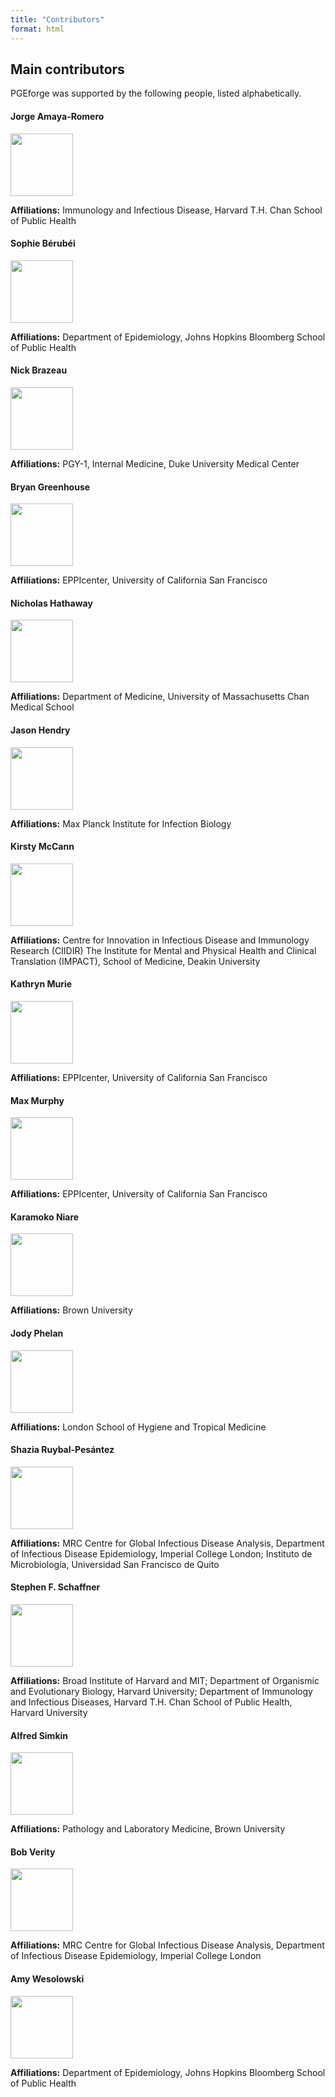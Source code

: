 ```yaml
---
title: "Contributors"
format: html
---
```


## Main contributors

PGEforge was supported by the following people, listed alphabetically. 

#### Jorge Amaya-Romero

![](img/people/jorge.jpeg){fig-align="left" width="100px"}

**Affiliations:** Immunology and Infectious Disease, Harvard T.H. Chan School of Public Health

#### Sophie Bérubéi

![](img/people/SophieB.jpeg){fig-align="left" width="100px"}

**Affiliations:** Department of Epidemiology, Johns Hopkins Bloomberg School of Public Health

#### Nick Brazeau

![](img/people/Brazeau_NF.jpg){fig-align="left" width="100px"}

**Affiliations:** PGY-1, Internal Medicine, Duke University Medical Center

#### Bryan Greenhouse

![](img/people/UCSF_20170322_B_Greenhouse_426.jpeg){fig-align="left" width="100px"}

**Affiliations:** EPPIcenter, University of California San Francisco

#### Nicholas Hathaway

![](img/people/hathaway_nicholas_headshot.jpg){fig-align="left" width="100px"}

**Affiliations:** Department of Medicine, University of Massachusetts Chan Medical School

#### Jason Hendry

![](img/people/jason.jpeg){fig-align="left" width="100px"}

**Affiliations:** Max Planck Institute for Infection Biology

#### Kirsty McCann

![](img/people/KirstyMcCann.jpg){fig-align="left" width="100px"}

**Affiliations:** Centre for Innovation in Infectious Disease and Immunology Research (CIIDIR)
The Institute for Mental and Physical Health and Clinical Translation (IMPACT), School of Medicine, Deakin University

#### Kathryn Murie

![](img/people/kathryn.jpeg){fig-align="left" width="100px"}

**Affiliations:** EPPIcenter, University of California San Francisco

#### Max Murphy

![](img/people/max.jpeg){fig-align="left" width="100px"}

**Affiliations:** EPPIcenter, University of California San Francisco

#### Karamoko Niare

![](img/people/Karamoko_Photo.jpeg){fig-align="left" width="100px"}

**Affiliations:** Brown University

#### Jody Phelan

![](img/people/jody.jpeg){fig-align="left" width="100px"}

**Affiliations:** London School of Hygiene and Tropical Medicine

#### Shazia Ruybal-Pesántez

![](img/people/shazia.jpg){fig-align="left" width="100px"}

**Affiliations:** MRC Centre for Global Infectious Disease Analysis, Department of Infectious Disease Epidemiology, Imperial College London; Instituto de Microbiología, Universidad San Francisco de Quito

#### Stephen F. Schaffner

![](img/people/steve_schaffner.jpg){fig-align="left" width="100px"}

**Affiliations:** Broad Institute of Harvard and MIT; Department of Organismic and Evolutionary Biology, Harvard University; Department of Immunology and Infectious Diseases, Harvard T.H. Chan School of Public Health, Harvard University

#### Alfred Simkin

![](img/people/alfred.jpeg){fig-align="left" width="100px"}

**Affiliations:** Pathology and Laboratory Medicine, Brown University

#### Bob Verity

![](img/people/bob.jpeg){fig-align="left" width="100px"}

**Affiliations:** MRC Centre for Global Infectious Disease Analysis, Department of Infectious Disease Epidemiology, Imperial College London

#### Amy Wesolowski

![](img/people/Wesolowski.jpg){fig-align="left" width="100px"}

**Affiliations:** Department of Epidemiology, Johns Hopkins Bloomberg School of Public Health